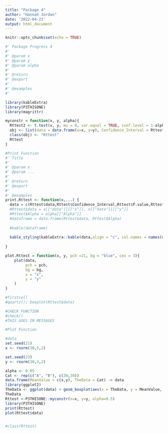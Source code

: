 ```yaml
---
title: "Package 4"
author: "Hannah Jordan"
date: '2022-04-23'
output: html_document
---
```


```r
knitr::opts_chunk$set(echo = TRUE)
```

```r
#' Package Progress 4
#'
#' @param x 
#' @param y 
#' @param alpha 
#'
#' @return
#' @export
#'
#' @examples
#' 

library(kableExtra)
library(P3THISONE)
library(magrittr)

myconstr = function(x, y, alpha){
  Rttest2 <- t.test(x, y, mu = 0, var.equal = TRUE, conf.level = 1-alpha)
  obj <- list(data = data.frame(x=x, y=y), Confidence_Interval = Rttest2$conf.int, P.value = Rttest2$p.value, Alpha = alpha)
  class(obj) <- "Rttest"
  Rttest
}

#Print Function
#' Title
#'
#' @param x 
#' @param ... 
#'
#' @return
#' @export
#'
#' @examples
print.Rttest <- function(x,...) {
  data = c(Rttest$data,Rttest$Confidence_Interval,Rttest$P.value,Rttest$Alpha)
  #Rttest$data = x[["data"]][["x"]], x[["data"]][["y"]]
  #Rttest$Alpha = alpha[["Alpha"]]
  #dataframe = data.frame(Rttest$data, Rttest$Alpha) 
 
  #kable(dataframe)
 
  kable_styling(kableExtra::kable(data,align = "c", col.names = names(data(Rttest))))
 
}

plot.Rttest = function(x, y, pch =21, bg = "blue", cex = 3){
    plot(data,
         pch = pch,
         bg = bg,
         x = "x",
         y = "y"
    )
}

#firstcall
#quartz(); boxplot(Rttest$data)

#CHECK FUNCTION
#check()
#THIS GOES IN MESSAGES

#Plot Function

#data
set.seed(21)
x <- rnorm(30,5,2)

set.seed(23)
y <- rnorm(30,3,2)

alpha <- 0.05
Cat <- rep(c("A", "B"), c(30,30))
data.frame(MeanValue = c(x,y), TheData = Cat) -> data
library(ggplot2)
TheData <- ggplot(data) + geom_boxplot(aes(x = TheData, y = MeanValue, fill = TheData))
TheData
Rttest <-P3THISONE::myconstr(x=x, y=y, alpha=0.5)
library(P3THISONE)
print(Rttest)
plot(Rttest$data)


#class(Rttest)

```

